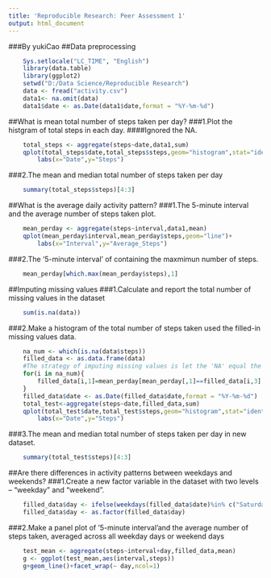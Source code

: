 ```yaml
---
title: 'Reproducible Research: Peer Assessment 1'
output: html_document
---
```

###By yukiCao
##Data preprocessing

```r
    Sys.setlocale("LC_TIME", "English")
    library(data.table)
    library(ggplot2)
    setwd("D:/Data Science/Reproducible Research")
    data <- fread("activity.csv")
    data1<- na.omit(data)
    data1$date <- as.Date(data1$date,format = "%Y-%m-%d")
```

##What is mean total number of steps taken per day?
###1.Plot the histgram of total steps in each day.
####Ignored the NA.

```r
    total_steps <- aggregate(steps~date,data1,sum)
    qplot(total_steps$date,total_steps$steps,geom="histogram",stat="identity")+
        labs(x="Date",y="Steps")

```

###2.The mean and median total number of steps taken per day

```r
    summary(total_steps$steps)[4:3]
```
##What is the average daily activity pattern?
###1.The 5-minute interval and the average number of steps taken plot.

```r
    mean_perday <- aggregate(steps~interval,data1,mean)
    qplot(mean_perday$interval,mean_perday$steps,geom="line")+
        labs(x="Interval",y="Average_Steps")
```

###2.The '5-minute interval' of containing the maxmimun number of steps.

```r
    mean_perday[which.max(mean_perday$steps),1]
```
##Imputing missing values
###1.Calculate and report the total number of missing values in the dataset

```r
    sum(is.na(data))
```

###2.Make a histogram of the total number of steps taken used the filled-in missing values data.

```r
    na_num <- which(is.na(data$steps))
    filled_data <- as.data.frame(data)
    #The strategy of imputing missing values is let the 'NA' equal the mean for that 5-minute interval.
    for(i in na_num){
        filled_data[i,1]=mean_perday[mean_perday[,1]==filled_data[i,3],]$steps
    }
    filled_data$date <- as.Date(filled_data$date,format = "%Y-%m-%d")
    total_test<-aggregate(steps~date,filled_data,sum)
    qplot(total_test$date,total_test$steps,geom="histogram",stat="identity")+
        labs(x="Date",y="Steps")
```

###3.The mean and median total number of steps taken per day in new dataset.
```r
    summary(total_test$steps)[4:3]
```

##Are there differences in activity patterns between weekdays and weekends?
###1.Create a new factor variable in the dataset with two levels – “weekday” and “weekend”.

```r
    filled_data$day <- ifelse(weekdays(filled_data$date)%in% c("Saturday","Sunday"),"weekend","weekday")
    filled_data$day <- as.factor(filled_data$day)
```
###2.Make a panel plot of '5-minute interval'and the average number of steps taken, averaged across all weekday days or weekend days

```r
    test_mean <- aggregate(steps~interval+day,filled_data,mean)
    g <- ggplot(test_mean,aes(interval,steps))
    g+geom_line()+facet_wrap(~ day,ncol=1)
```